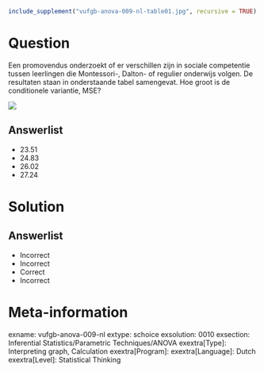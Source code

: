 ```r
include_supplement("vufgb-anova-009-nl-table01.jpg", recursive = TRUE)
```

Question
========

Een promovendus onderzoekt of er verschillen zijn in sociale competentie tussen leerlingen die Montessori-, Dalton- of regulier onderwijs volgen. De resultaten staan in onderstaande tabel samengevat. Hoe groot is de conditionele variantie, MSE?

![](vufgb-anova-009-nl-table01.jpg)
  
Answerlist
----------
* 23.51 
* 24.83
* 26.02
* 27.24


Solution
========

Answerlist
----------
* Incorrect
* Incorrect
* Correct
* Incorrect

Meta-information
================
exname: vufgb-anova-009-nl
extype: schoice
exsolution: 0010
exsection: Inferential Statistics/Parametric Techniques/ANOVA
exextra[Type]: Interpreting graph, Calculation
exextra[Program]: 
exextra[Language]: Dutch
exextra[Level]: Statistical Thinking
